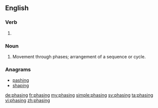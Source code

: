 ==English==

===Verb===
{{head|en}}

# {{present participle of|phase}}

===Noun===
{{en-noun}}

# Movement through phases; arrangement of a sequence or cycle.

===Anagrams===
* [[pashing#English|pashing]]
* [[shaping#English|shaping]]

[[de:phasing]]
[[fr:phasing]]
[[my:phasing]]
[[simple:phasing]]
[[sv:phasing]]
[[ta:phasing]]
[[vi:phasing]]
[[zh:phasing]]